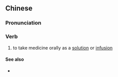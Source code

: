 {{also|冲服}}
==Chinese==
{{zh-forms|s=冲服}}

===Pronunciation===
{{zh-pron
|m=chōngfú
|cat=v
}}

===Verb===
{{zh-verb}}

# to take medicine orally as a [[solution]] or [[infusion]]

====See also====
* {{zh-l|沖劑}}
